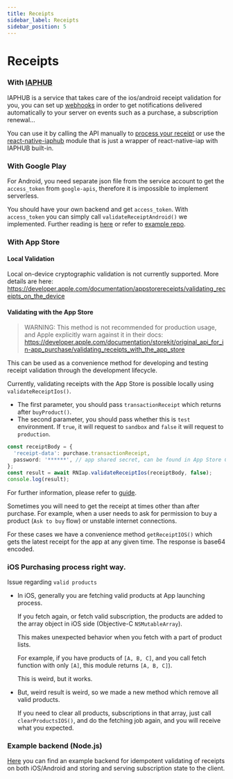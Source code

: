 ```yaml
---
title: Receipts
sidebar_label: Receipts
sidebar_position: 5
---
```



<AdFitTopFixed />

# Receipts

### With [IAPHUB](https://www.iaphub.com)

IAPHUB is a service that takes care of the ios/android receipt validation for you, you can set up [webhooks](https://dashboard.iaphub.com/documentation/webhook) in order to get notifications delivered automatically to your server on events such as a purchase, a subscription renewal...

You can use it by calling the API manually to [process your receipt](https://dashboard.iaphub.com/documentation/api/post-receipt) or use the [react-native-iaphub](https://github.com/iaphub/react-native-iaphub) module that is just a wrapper of react-native-iap with IAPHUB built-in.

### With Google Play

For Android, you need separate json file from the service account to get the
`access_token` from `google-apis`, therefore it is impossible to implement serverless.

You should have your own backend and get `access_token`.
With `access_token` you can simply call `validateReceiptAndroid()` we implemented.
Further reading is [here](https://stackoverflow.com/questions/35127086) or refer to [example repo](https://github.com/Bang9/android-get-access-token-example).

### With App Store

#### Local Validation

Local on-device cryptographic validation is not currently supported. More details are here: https://developer.apple.com/documentation/appstorereceipts/validating_receipts_on_the_device

#### Validating with the App Store

> WARNING: This method is not recommended for production usage, and Apple explicitly warn against it in their docs: https://developer.apple.com/documentation/storekit/original_api_for_in-app_purchase/validating_receipts_with_the_app_store

This can be used as a convenience method for developing and testing receipt validation through the development lifecycle.

Currently, validating receipts with the App Store is possible locally using `validateReceiptIos()`.

- The first parameter, you should pass `transactionReceipt` which returns after `buyProduct()`.
- The second parameter, you should pass whether this is `test` environment.
  If `true`, it will request to `sandbox` and `false` it will request to `production`.

```ts
const receiptBody = {
  'receipt-data': purchase.transactionReceipt,
  password: '******', // app shared secret, can be found in App Store Connect
};
const result = await RNIap.validateReceiptIos(receiptBody, false);
console.log(result);
```

For further information, please refer to [guide](https://developer.apple.com/library/content/releasenotes/General/ValidateAppStoreReceipt/Chapters/ValidateRemotely.html).

Sometimes you will need to get the receipt at times other than after purchase.
For example, when a user needs to ask for permission to buy a product (`Ask to buy`
flow) or unstable internet connections.

For these cases we have a convenience method `getReceiptIOS()` which gets
the latest receipt for the app at any given time. The response is base64 encoded.

### iOS Purchasing process right way.

Issue regarding `valid products`

- In iOS, generally you are fetching valid products at App launching process.

  If you fetch again, or fetch valid subscription, the products are added to
  the array object in iOS side (Objective-C `NSMutableArray`).

  This makes unexpected behavior when you fetch with a part of product lists.

  For example, if you have products of `[A, B, C]`, and you call fetch function
  with only `[A]`, this module returns `[A, B, C]`).

  This is weird, but it works.

- But, weird result is weird, so we made a new method which remove all valid products.

  If you need to clear all products, subscriptions in that array, just call
  `clearProductsIOS()`, and do the fetching job again, and you will receive what
  you expected.

### Example backend (Node.js)

[Here](https://github.com/mifi/in-app-subscription-example) you can find an example backend for idempotent validating of receipts on both iOS/Android and storing and serving subscription state to the client.
